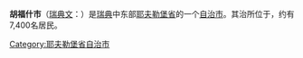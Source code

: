 {{Infobox Kommun|
fullname=Hofors kommun|
isocode= |
capital={{link-en|胡福什|Hofors}}|
governor=|
county=[[耶夫勒堡省|耶夫勒堡省]]|
province=[[耶斯特里克兰|耶斯特里克兰]]|
arearank=第198名|
area=407|
areapercent=x.x|
population_as_of=2007|
populationrank=第212名|
population=10,042|
populationpercent=x.x|
populationdensity=15|
coatofarms=[[File:Hofors_vapen.svg|100px]]|
map=[[File:Hofors_Municipality_in_Gävleborg_County.png|220px]]|
website=http://www.hofors.se|
}}

'''胡福什市'''（[[瑞典文|瑞典文]]：{{lang|sv|''Hofors kommun''}}）是[[瑞典|瑞典]]中东部[[耶夫勒堡省|耶夫勒堡省]]的一个[[瑞典自治市|自治市]]。其治所位于{{link-en|胡福什|Hofors}}，约有7,400名居民。

{{Gävleborg County}}
{{Localities in Hofors Municipality}}

[[Category:耶夫勒堡省自治市|Category:耶夫勒堡省自治市]]